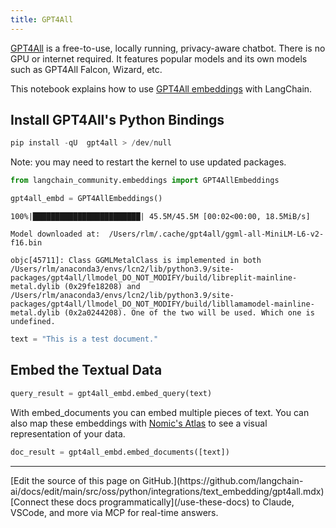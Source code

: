 ```yaml
---
title: GPT4All
---
```


[GPT4All](https://gpt4all.io/index.html) is a free-to-use, locally running, privacy-aware chatbot. There is no GPU or internet required. It features popular models and its own models such as GPT4All Falcon, Wizard, etc.

This notebook explains how to use [GPT4All embeddings](https://docs.gpt4all.io/gpt4all_python_embedding.html#gpt4all.gpt4all.Embed4All) with LangChain.

## Install GPT4All's Python Bindings

```python
pip install -qU  gpt4all > /dev/null
```

Note: you may need to restart the kernel to use updated packages.

```python
from langchain_community.embeddings import GPT4AllEmbeddings
```

```python
gpt4all_embd = GPT4AllEmbeddings()
```

```output
100%|████████████████████████| 45.5M/45.5M [00:02<00:00, 18.5MiB/s]
```
```output
Model downloaded at:  /Users/rlm/.cache/gpt4all/ggml-all-MiniLM-L6-v2-f16.bin
```
```output
objc[45711]: Class GGMLMetalClass is implemented in both /Users/rlm/anaconda3/envs/lcn2/lib/python3.9/site-packages/gpt4all/llmodel_DO_NOT_MODIFY/build/libreplit-mainline-metal.dylib (0x29fe18208) and /Users/rlm/anaconda3/envs/lcn2/lib/python3.9/site-packages/gpt4all/llmodel_DO_NOT_MODIFY/build/libllamamodel-mainline-metal.dylib (0x2a0244208). One of the two will be used. Which one is undefined.
```

```python
text = "This is a test document."
```

## Embed the Textual Data

```python
query_result = gpt4all_embd.embed_query(text)
```

With embed_documents you can embed multiple pieces of text. You can also map these embeddings with [Nomic's Atlas](https://docs.nomic.ai/index.html) to see a visual representation of your data.

```python
doc_result = gpt4all_embd.embed_documents([text])
```

---

<Callout icon="pen-to-square" iconType="regular">
    [Edit the source of this page on GitHub.](https://github.com/langchain-ai/docs/edit/main/src/oss/python/integrations/text_embedding/gpt4all.mdx)
</Callout>
<Tip icon="terminal" iconType="regular">
    [Connect these docs programmatically](/use-these-docs) to Claude, VSCode, and more via MCP for    real-time answers.
</Tip>
